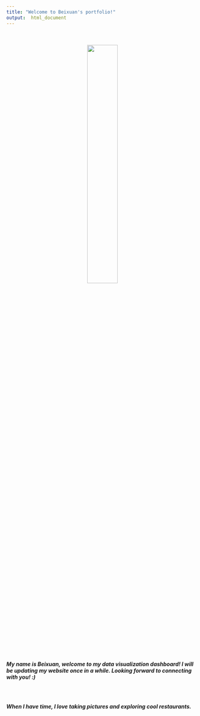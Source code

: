 ---
title: "Welcome to Beixuan's portfolio!"
output:  html_document
---

<style type="text/css">

h1.title {
  font-size: 38px;
  color: white;
  text-align: center;
}

</style>

<br class="line-break">
<br class="line-break">
<center><img src="gtown.jpg" style="width:40%"></center>
<br class="line-break">
<br class="line-break">
<h5>My name is Beixuan, welcome to my data visualization dashboard! I will be updating my website once in a while. Looking forward to connecting with you! :) </h5>
<br class="line-break">
<h5>When I have time, I love taking pictures and exploring cool restaurants.</h5>

